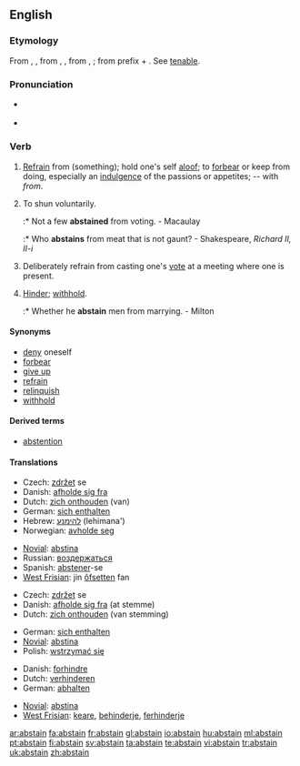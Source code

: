 ==English==

===Etymology===
From {{etyl|ang}} {{term|absteynen|lang=ang}}, {{term|abstenen|lang=ang}}, from {{etyl|fro}} {{term|astenir|lang=fro}}, {{term|abstenir|lang=fro}}, from {{etyl|la}} {{term|abstinere|lang=la}}, {{term|abstentum||keep or refrain from|lang=la}}; from prefix {{term|abs-|from|lang=la}} + {{term|tenere|hold|lang=la}}. See [[tenable]].

===Pronunciation===
* {{a|RP}} {{IPA|/əbˈsteɪn/}}
* {{rhymes|eɪn}}

===Verb===
{{en-verb}}

# {{intransitive}} [[refrain|Refrain]] from (something); hold one's self [[aloof]]; to [[forbear]] or keep from doing, especially an [[indulgence]] of the passions or appetites; -- with ''from''.
# {{intransitive}} To shun voluntarily.
#:* Not a few '''abstained''' from voting. - Macaulay
#:* Who '''abstains''' from meat that is not gaunt? - Shakespeare, ''Richard II, II-i''
# {{intransitive}} Deliberately refrain from casting one's [[vote]] at a meeting where one is present.
# {{transitive}} [[hinder|Hinder]]; [[withhold]].
#:* Whether he '''abstain''' men from marrying. - Milton

====Synonyms====
* [[deny]] oneself
* [[forbear]]
* [[give up]]
* [[refrain]]
* [[relinquish]]
* [[withhold]]

====Derived terms====
* [[abstention]]

====Translations====
{{trans-top|refrain from}}
* Czech: [[zdržet]] se
* Danish: [[afholde sig fra]]
* Dutch: [[zich onthouden]] (van)
* German: [[sich enthalten]]
* Hebrew: [[להימנע]] (lehimana')
* Norwegian: [[avholde seg]]
{{trans-mid}}
* [[Novial]]: [[abstina]]
* Russian: [[воздержаться]]
* Spanish: [[abstener]]-se
* [[West Frisian]]: jin [[ôfsetten]] fan
{{trans-bottom}}

{{trans-top|refrain from voting}}
* Czech: [[zdržet]] se
* Danish: [[afholde sig fra]] (at stemme)
* Dutch: [[zich onthouden]] (van stemming)
{{trans-mid}}
* German: [[sich enthalten]]
* [[Novial]]: [[abstina]]
* Polish: [[wstrzymać się]]
{{trans-bottom}}

{{trans-top|hinder, withhold}}
* Danish: [[forhindre]]
* Dutch: [[verhinderen]]
* German: [[abhalten]]
{{trans-mid}}
* [[Novial]]: [[abstina]]
* [[West Frisian]]: [[keare]], [[behinderje]], [[ferhinderje]]
{{trans-bottom}}

[[ar:abstain]]
[[fa:abstain]]
[[fr:abstain]]
[[gl:abstain]]
[[io:abstain]]
[[hu:abstain]]
[[ml:abstain]]
[[pt:abstain]]
[[fi:abstain]]
[[sv:abstain]]
[[ta:abstain]]
[[te:abstain]]
[[vi:abstain]]
[[tr:abstain]]
[[uk:abstain]]
[[zh:abstain]]